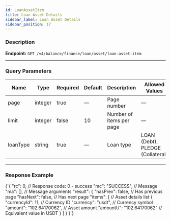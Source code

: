 ```yaml
---
id: LoanAssetItem
title: Loan Asset Details
sidebar_label: Loan Asset Details
sidebar_position: 17
---
```



### Description

**Endpoint:** `GET /v4/balance/finance/loan/asset/loan-asset-item`

---

### Query Parameters

| Name | Type | Required | Default | Description | Allowed Values |
| --- | --- | --- | --- | --- | --- |
| page | integer | true | — | Page number | — |
| limit | integer | false | 10 | Number of items per page | — |
| loanType | string | true | — | Loan type | LOAN (Debt), PLEDGE (Collateral) |

---

### Response Example

<CodeBlock language="json" title="Response Example">
  {`{
  "rc": 0,                                    // Response code: 0 - success
  "mc": "SUCCESS",                            // Message
  "ma": [],                                   // Message arguments
  "result": {
    "hasPrev": false,                         // Has previous page
    "hasNext": false,                         // Has next page
    "items": [                                // Asset details list
      {
        "currencyId": 11,                     // Currency ID
        "currency": "usdt",                   // Currency symbol
        "amount": "102.64170062",             // Asset amount
        "amountU": "102.64170062"             // Equivalent value in USDT
      }
    ]
  }
}`}
</CodeBlock>
